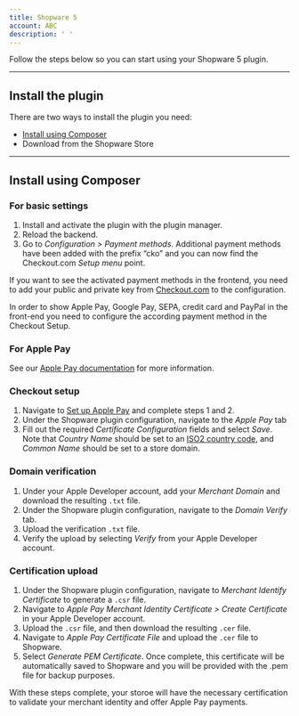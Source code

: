```yaml
--- 
title: Shopware 5
account: ABC
description: ' '
---
```


Follow the steps below so you can start using your Shopware 5 plugin.

---

## Install the plugin

There are two ways to install the plugin you need:

- [Install using Composer](#Install_using_Composer)
- <ExternalLink href="https://docs.shopware.com/en/shopware-5-en/plugins" target="_blank">Download from the Shopware Store</ExternalLink>

---

## Install using Composer

### For basic settings

1.  Install and activate the plugin with the plugin manager.
2.  Reload the backend.
3.  Go to _Configuration > Payment methods_. Additional payment methods have been added with the prefix “cko” and you can now find the Checkout.com _Setup menu_ point.

If you want to see the activated payment methods in the frontend, you need to add your public and private key from [Checkout.com](http://checkout.com/) to the configuration.

<TipBox variant="note">

In order to show Apple Pay, Google Pay, SEPA, credit card and PayPal in the front-end you need to configure the according payment method in the Checkout Setup.

</TipBox>

### For Apple Pay

<TipBox variant="info">

See our [Apple Pay documentation](/payments/payment-methods/wallets/apple-pay) for more information.

</TipBox>

### Checkout setup

1. Navigate to [Set up Apple Pay](/payments/payment-methods/wallets/apple-pay/set-up-apple-pay) and complete steps 1 and 2.
2. Under the Shopware plugin configuration, navigate to the _Apple Pay_ tab
3. Fill out the required _Certificate Configuration_ fields and select _Save_. Note that _Country Name_ should be set to an [ISO2 country code](/resources/codes/country-codes), and _Common Name_ should be set to a store domain.

### Domain verification

1. Under your Apple Developer account, add your _Merchant Domain_ and download the resulting `.txt` file.
2. Under the Shopware plugin configuration, navigate to the _Domain Verify_ tab.
3. Upload the verification `.txt` file.
4. Verify the upload by selecting _Verify_ from your Apple Developer account.

### Certification upload

1. Under the Shopware plugin configuration, navigate to _Merchant Identify Certificate_ to generate a `.csr` file.
2. Navigate to _Apple Pay Merchant Identity Certificate > Create Certificate_ in your Apple Developer account. 
3. Upload the `.csr` file, and then download the resulting `.cer` file.
4. Navigate to _Apple Pay Certificate File_ and upload the `.cer` file to Shopware.
5. Select _Generate PEM Certificate_. Once complete, this certificate will be automatically saved to Shopware and you will be provided with the .pem file for backup purposes.

With these steps complete, your storoe will have the necessary certification to validate your merchant identity and offer Apple Pay payments.
